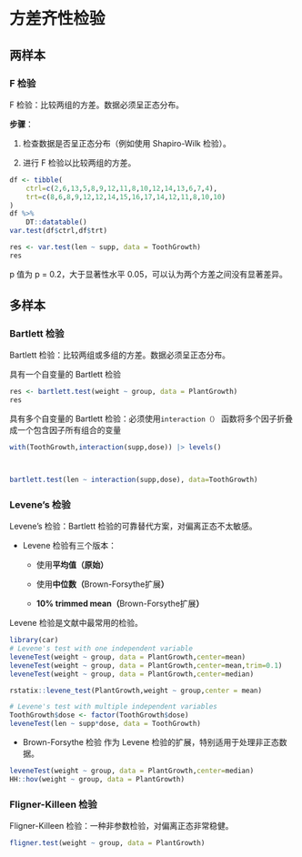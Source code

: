 # 方差齐性检验

## 两样本

### F 检验

F 检验：比较两组的方差。数据必须呈正态分布。

**步骤**：

1.  检查数据是否呈正态分布（例如使用 Shapiro-Wilk 检验）。

2.  进行 F 检验以比较两组的方差。

```r
df <- tibble(
    ctrl=c(2,6,13,5,8,9,12,11,8,10,12,14,13,6,7,4),
    trt=c(8,6,8,9,12,12,14,15,16,17,14,12,11,8,10,10)
)
df %>% 
    DT::datatable()
var.test(df$ctrl,df$trt)

res <- var.test(len ~ supp, data = ToothGrowth)
res
```

p 值为 p = 0.2，大于显著性水平 0.05，可以认为两个方差之间没有显著差异。

## 多样本

### Bartlett 检验

Bartlett 检验：比较两组或多组的方差。数据必须呈正态分布。

具有一个自变量的 Bartlett 检验

```r
res <- bartlett.test(weight ~ group, data = PlantGrowth)
res
```

具有多个自变量的 Bartlett 检验：必须使用`interaction（）` 函数将多个因子折叠成一个包含因子所有组合的变量

```r

with(ToothGrowth,interaction(supp,dose)) |> levels()



bartlett.test(len ~ interaction(supp,dose), data=ToothGrowth)
```

### Levene's 检验

Levene's 检验：Bartlett 检验的可靠替代方案，对偏离正态不太敏感。

-   Levene 检验有三个版本：

    -   使用**平均值（原始）**

    -   使用**中位数（**Brown-Forsythe扩展**）**

    -   **10% trimmed mean（**Brown-Forsythe扩展**）**

::: callout-note
Levene 检验是文献中最常用的检验。
:::

```r
library(car)
# Levene's test with one independent variable
leveneTest(weight ~ group, data = PlantGrowth,center=mean)
leveneTest(weight ~ group, data = PlantGrowth,center=mean,trim=0.1)
leveneTest(weight ~ group, data = PlantGrowth,center=median)

rstatix::levene_test(PlantGrowth,weight ~ group,center = mean)
```

```r
# Levene's test with multiple independent variables
ToothGrowth$dose <- factor(ToothGrowth$dose)
leveneTest(len ~ supp*dose, data = ToothGrowth)
```

-   Brown-Forsythe 检验 作为 Levene 检验的扩展，特别适用于处理非正态数据。

```r
leveneTest(weight ~ group, data = PlantGrowth,center=median)
HH::hov(weight ~ group, data = PlantGrowth)
```

### Fligner-Killeen 检验

Fligner-Killeen 检验：一种非参数检验，对偏离正态非常稳健。

```r
fligner.test(weight ~ group, data = PlantGrowth)
```
